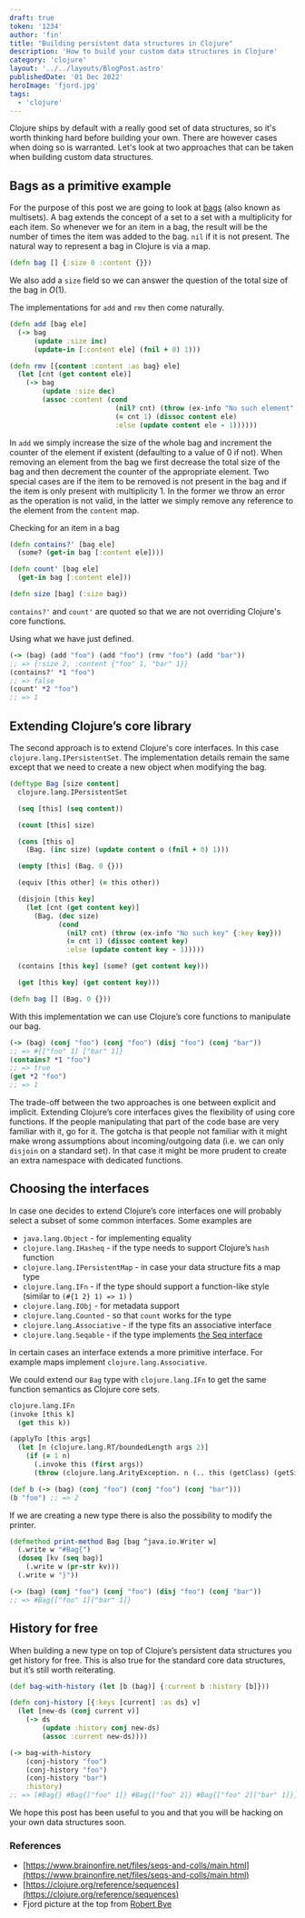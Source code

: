 ```yaml
---
draft: true
token: '1234'
author: 'fin'
title: "Building persistent data structures in Clojure"
description: 'How to build your custom data structures in Clojure'
category: 'clojure'
layout: '../../layouts/BlogPost.astro'
publishedDate: '01 Dec 2022'
heroImage: 'fjord.jpg'
tags:
  - 'clojure'
---
```


Clojure ships by default with a really good set of data structures,
so it's worth thinking hard before building your own. There are however cases when
doing so is warranted. Let's look at two approaches that can be taken when
building custom data structures.

## Bags as a primitive example

For the purpose of this post we are going to look at [bags](https://en.wikipedia.org/wiki/Multiset)
(also known as multisets). A bag extends the concept of a set to a set with a multiplicity
for each item. So whenever we for an item in a bag, the result will be the number of times
the item was added to the bag. `nil` if it is not present. The natural way to
represent a bag in Clojure is via a map.

```clojure
(defn bag [] {:size 0 :content {}})
```

We also add a `size` field so we can answer the question of the total size of the bag in $O(1)$.

The implementations for `add` and `rmv` then come naturally.

```clojure
(defn add [bag ele]
  (-> bag
      (update :size inc)
      (update-in [:content ele] (fnil + 0) 1)))

(defn rmv [{content :content :as bag} ele]
  (let [cnt (get content ele)]
    (-> bag
        (update :size dec)
        (assoc :content (cond
                          (nil? cnt) (throw (ex-info "No such element" {:ele ele}))
                          (= cnt 1) (dissoc content ele)
                          :else (update content ele - 1))))))
```

In `add` we simply increase the size of the whole bag and increment the
counter of the element if existent (defaulting to a value of 0 if not).
When removing an element from the bag we first decrease the total size of
the bag and then decrement the counter of the appropriate element. Two
special cases are if the item to be removed is not present in the bag
and if the item is only present with multiplicity 1. In the former we
throw an error as the operation is not valid, in the latter we simply
remove any reference to the element from the `content` map.

Checking for an item in a bag

```clojure
(defn contains?' [bag ele]
  (some? (get-in bag [:content ele])))

(defn count' [bag ele]
  (get-in bag [:content ele]))

(defn size [bag] (:size bag))
```

`contains?'` and `count'` are quoted so that we are not overriding Clojure's core functions.

Using what we have just defined.

```clojure
(-> (bag) (add "foo") (add "foo") (rmv "foo") (add "bar"))
;; => {:size 2, :content {"foo" 1, "bar" 1}}
(contains?' *1 "foo")
;; => false
(count' *2 "foo")
;; => 1
```

## Extending Clojure’s core library

The second approach is to extend Clojure's core interfaces.
In this case `clojure.lang.IPersistentSet`. The implementation details remain
the same except that we need to create a new object when modifying the bag.

```clojure
(deftype Bag [size content]
  clojure.lang.IPersistentSet

  (seq [this] (seq content))

  (count [this] size)

  (cons [this o]
    (Bag. (inc size) (update content o (fnil + 0) 1)))

  (empty [this] (Bag. 0 {}))

  (equiv [this other] (= this other))

  (disjoin [this key]
    (let [cnt (get content key)]
      (Bag. (dec size)
            (cond
              (nil? cnt) (throw (ex-info "No such key" {:key key}))
              (= cnt 1) (dissoc content key)
              :else (update content key - 1)))))

  (contains [this key] (some? (get content key)))

  (get [this key] (get content key)))

(defn bag [] (Bag. 0 {}))
```

With this implementation we can use Clojure’s core functions to manipulate our bag.

```clojure
(-> (bag) (conj "foo") (conj "foo") (disj "foo") (conj "bar"))
;; => #{["foo" 1] ["bar" 1]}
(contains? *1 "foo")
;; => true
(get *2 "foo")
;; => 1
```

The trade-off between the two approaches is one between explicit and implicit.
Extending Clojure’s core interfaces gives the flexibility of using core
functions. If the people manipulating that part of the code base are very familiar
with it, go for it. The gotcha is that people not familiar with it might make wrong
assumptions about incoming/outgoing data (i.e. we can only `disjoin` on a standard set).
In that case it might be more prudent to create an extra namespace with dedicated functions.

## Choosing the interfaces

In case one decides to extend Clojure’s core interfaces one will probably
select a subset of some common interfaces. Some examples are

- `java.lang.Object` - for implementing equality
- `clojure.lang.IHasheq` - if the type needs to support Clojure’s `hash` function
- `clojure.lang.IPersistentMap` - in case your data structure fits a map type
- `clojure.lang.IFn` - if the type should support a function-like style (similar to `(#{1 2} 1) => 1)` )
- `clojure.lang.IObj` - for metadata support
- `clojure.lang.Counted` - so that `count` works for the type
- `clojure.lang.Associative` - if the type fits an associative interface
- `clojure.lang.Seqable` - if the type implements [the Seq interface](https://clojure.org/reference/sequences)

In certain cases an interface extends a more primitive interface. For example maps implement `clojure.lang.Associative`.

We could extend our  `Bag` type with `clojure.lang.IFn` to get the same function semantics as Clojure core sets.

```clojure
clojure.lang.IFn
(invoke [this k]
  (get this k))

(applyTo [this args]
  (let [n (clojure.lang.RT/boundedLength args 2)]
    (if (= 1 n)
      (.invoke this (first args))
      (throw (clojure.lang.ArityException. n (.. this (getClass) (getSimpleName)))))))
```

```clojure
(def b (-> (bag) (conj "foo") (conj "foo") (conj "bar")))
(b "foo") ;; => 2
```

If we are creating a new type there is also the possibility to modify the printer.

```clojure
(defmethod print-method Bag [bag ^java.io.Writer w]
  (.write w "#Bag{")
  (doseq [kv (seq bag)]
    (.write w (pr-str kv)))
  (.write w "}"))
```

```clojure
(-> (bag) (conj "foo") (conj "foo") (disj "foo") (conj "bar"))
;; => #Bag{["foo" 1]["bar" 1]}
```

## History for free

When building a new type on top of Clojure’s persistent data structures
you get history for free. This is also true for
the standard core data structures, but it’s still worth reiterating.

```clojure
(def bag-with-history (let [b (bag)] {:current b :history [b]}))

(defn conj-history [{:keys [current] :as ds} v]
  (let [new-ds (conj current v)]
    (-> ds
        (update :history conj new-ds)
        (assoc :current new-ds))))

(-> bag-with-history
    (conj-history "foo")
    (conj-history "foo")
    (conj-history "bar")
    :history)
;; => [#Bag{} #Bag{["foo" 1]} #Bag{["foo" 2]} #Bag{["foo" 2]["bar" 1]}]
```

We hope this post has been useful to you and that you will be hacking on your own data structures soon.

### References

* [https://www.brainonfire.net/files/seqs-and-colls/main.html](https://www.brainonfire.net/files/seqs-and-colls/main.html)
* [https://clojure.org/reference/sequences](https://clojure.org/reference/sequences)
* Fjord picture at the top from [Robert Bye](https://unsplash.com/@robertbye)
